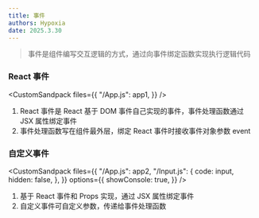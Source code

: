 ```yaml
---
title: 事件
authors: Hypoxia
date: 2025.3.30
---
```



> 事件是组件编写交互逻辑的方式，通过向事件绑定函数实现执行逻辑代码

### React 事件

<CustomSandpack
  files={{
    "/App.js": app1,
  }}
/>

1. React 事件是 React 基于 DOM 事件自己实现的事件，事件处理函数通过 JSX 属性绑定事件
2. 事件处理函数写在组件最外层，绑定 React 事件时接收事件对象参数 event

### 自定义事件

<CustomSandpack
  files={{
    "/App.js": app2,
    "/Input.js": {
      code: input,
      hidden: false,
    },
  }}
  options={{
    showConsole: true,
  }}
/>

1. 基于 React 事件和 Props 实现，通过 JSX 属性绑定事件
2. 自定义事件可自定义参数，传递给事件处理函数
